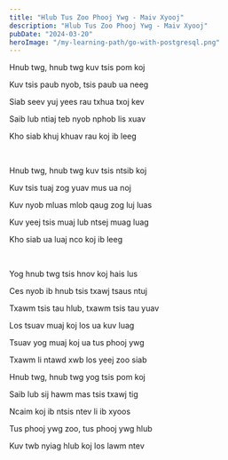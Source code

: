 ```yaml
---
title: "Hlub Tus Zoo Phooj Ywg - Maiv Xyooj"
description: "Hlub Tus Zoo Phooj Ywg - Maiv Xyooj"
pubDate: "2024-03-20"
heroImage: "/my-learning-path/go-with-postgresql.png"
---
```


Hnub twg, hnub twg kuv tsis pom koj

Kuv tsis paub nyob, tsis paub ua neeg

Siab seev yuj yees rau txhua txoj kev

Saib lub ntiaj teb nyob nphob lis xuav

Kho siab khuj khuav rau koj ib leeg

<br />

Hnub twg, hnub twg kuv tsis ntsib koj

Kuv tsis tuaj zog yuav mus ua noj

Kuv nyob mluas mlob qaug zog luj luas

Kuv yeej tsis muaj lub ntsej muag luag

Kho siab ua luaj nco koj ib leeg

<br />

Yog hnub twg tsis hnov koj hais lus

Ces nyob ib hnub tsis txawj tsaus ntuj

Txawm tsis tau hlub, txawm tsis tau yuav

Los tsuav muaj koj los ua kuv luag

Tsuav yog muaj koj ua tus phooj ywg

Txawm li ntawd xwb los yeej zoo siab

Hnub twg, hnub twg yog tsis pom koj

Saib lub sij hawm mas tsis txawj tig

Ncaim koj ib ntsis ntev li ib xyoos

Tus phooj ywg zoo, tus phooj ywg hlub

Kuv twb nyiag hlub koj los lawm ntev
